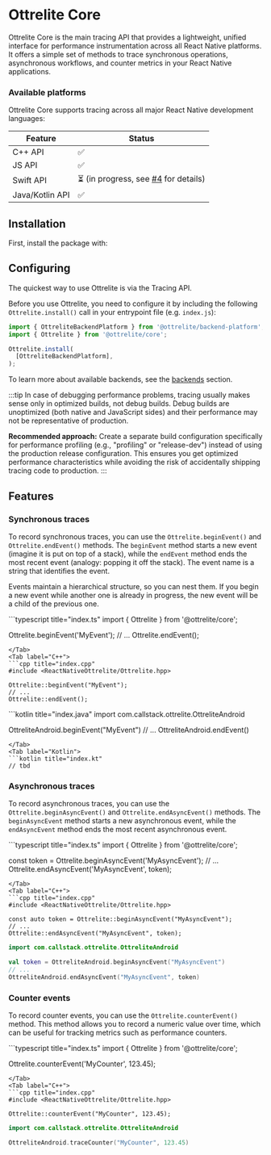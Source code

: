 # Ottrelite Core

Ottrelite Core is the main tracing API that provides a lightweight, unified interface for performance instrumentation across all React Native platforms. It offers a simple set of methods to trace synchronous operations, asynchronous workflows, and counter metrics in your React Native applications.

### Available platforms

Ottrelite Core supports tracing across all major React Native development languages: 

| Feature         | Status           |
| --------------- | ---------------- |
| C++ API         | ✅               |
| JS API          | ✅               |
| Swift API       | ⏳ (in progress, see [#4](https://github.com/callstackincubator/ottrelite/issues/4) for details) |
| Java/Kotlin API | ✅               |

## Installation

First, install the package with:


<PackageManagerTabs command="install @ottrelite/core" />

## Configuring

The quickest way to use Ottrelite is via the Tracing API.

Before you use Ottrelite, you need to configure it by including the following `Ottrelite.install()` call in your entrypoint file (e.g. `index.js`):

```typescript
import { OttreliteBackendPlatform } from '@ottrelite/backend-platform';
import { Ottrelite } from '@ottrelite/core';

Ottrelite.install(
  [OttreliteBackendPlatform],
);
```

To learn more about available backends, see the [backends](/docs/backends/introduction) section.

:::tip
In case of debugging performance problems, tracing usually makes sense only in optimized builds, not debug builds. Debug builds are unoptimized (both native and JavaScript sides) and their performance may not be representative of production.

**Recommended approach:** Create a separate build configuration specifically for performance profiling (e.g., "profiling" or "release-dev") instead of using the production release configuration. This ensures you get optimized performance characteristics while avoiding the risk of accidentally shipping tracing code to production.
:::

## Features

### Synchronous traces

To record synchronous traces, you can use the `Ottrelite.beginEvent()` and `Ottrelite.endEvent()` methods. The `beginEvent` method starts a new event (imagine it is put on top of a stack), while the `endEvent` method ends the most recent event (analogy: popping it off the stack). The event name is a string that identifies the event.

Events maintain a hierarchical structure, so you can nest them. If you begin a new event while another one is already in progress, the new event will be a child of the previous one.


<Tabs>
<Tab label="JavaScript">
```typescript title="index.ts"
import { Ottrelite } from '@ottrelite/core';

Ottrelite.beginEvent('MyEvent');
// ...
Ottrelite.endEvent();
```
</Tab>
<Tab label="C++">
```cpp title="index.cpp"
#include <ReactNativeOttrelite/Ottrelite.hpp>

Ottrelite::beginEvent("MyEvent");
// ...
Ottrelite::endEvent();

```
</Tab>
<Tab label="Java">
```kotlin title="index.java"
import com.callstack.ottrelite.OttreliteAndroid

OttreliteAndroid.beginEvent("MyEvent")
// ...
OttreliteAndroid.endEvent()
```
</Tab>
<Tab label="Kotlin">
```kotlin title="index.kt"
// tbd
```
</Tab>
</Tabs>

### Asynchronous traces

To record asynchronous traces, you can use the `Ottrelite.beginAsyncEvent()` and `Ottrelite.endAsyncEvent()` methods. The `beginAsyncEvent` method starts a new asynchronous event, while the `endAsyncEvent` method ends the most recent asynchronous event.

<Tabs>
<Tab label="JavaScript">
```typescript title="index.ts"
import { Ottrelite } from '@ottrelite/core';

const token = Ottrelite.beginAsyncEvent('MyAsyncEvent');
// ...
Ottrelite.endAsyncEvent('MyAsyncEvent', token);
```
</Tab>
<Tab label="C++">
```cpp title="index.cpp"
#include <ReactNativeOttrelite/Ottrelite.hpp>

const auto token = Ottrelite::beginAsyncEvent("MyAsyncEvent");
// ...
Ottrelite::endAsyncEvent("MyAsyncEvent", token);
```
</Tab>
<Tab label="Java">

```kotlin title="index.java"
import com.callstack.ottrelite.OttreliteAndroid

val token = OttreliteAndroid.beginAsyncEvent("MyAsyncEvent")
// ...
OttreliteAndroid.endAsyncEvent("MyAsyncEvent", token)
```
</Tab>
</Tabs>

### Counter events

To record counter events, you can use the `Ottrelite.counterEvent()` method. This method allows you to record a numeric value over time, which can be useful for tracking metrics such as performance counters.

<Tabs>
<Tab label="JavaScript">
```typescript title="index.ts"
import { Ottrelite } from '@ottrelite/core';

Ottrelite.counterEvent('MyCounter', 123.45);
```
</Tab>
<Tab label="C++">
```cpp title="index.cpp"
#include <ReactNativeOttrelite/Ottrelite.hpp>

Ottrelite::counterEvent("MyCounter", 123.45);
```
</Tab>
<Tab label="Java">

```kotlin title="index.java"
import com.callstack.ottrelite.OttreliteAndroid

OttreliteAndroid.traceCounter("MyCounter", 123.45)
```
</Tab>
</Tabs>
